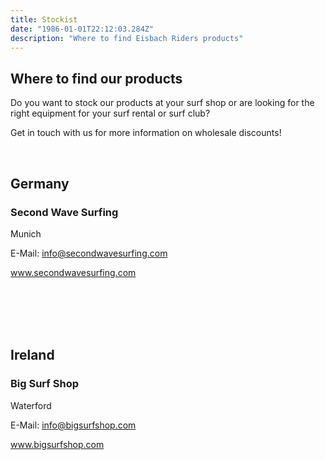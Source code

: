 ```yaml
---
title: Stockist
date: "1986-01-01T22:12:03.284Z"
description: "Where to find Eisbach Riders products"
---
```


<div style={{textAlign: 'center'}}>

## Where to find our products

Do you want to stock our products at your surf shop or are looking for the right equipment for your surf rental or surf club?

Get in touch with us for more information on wholesale discounts!

<br />

## Germany

### Second Wave Surfing

Munich

E-Mail: info@secondwavesurfing.com

www.secondwavesurfing.com

<br />
<br />
<br />
<br />

## Ireland

### Big Surf Shop

Waterford

E-Mail: info@bigsurfshop.com

www.bigsurfshop.com

</div>
